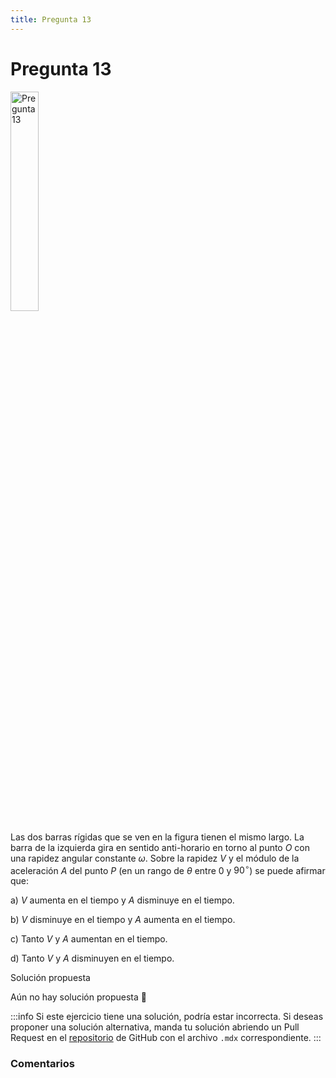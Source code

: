 ```yaml
---
title: Pregunta 13
---
```



# Pregunta 13

<Image
  src="science/dynamics/exercises/2019-1/p13/image.png"
  alt="Pregunta 13"
  width="30%"
/>

Las dos barras rígidas que se ven en la figura tienen el mismo largo. La barra de la izquierda gira en sentido anti-horario en torno al punto $O$ con una rapidez angular constante $\omega$. Sobre la rapidez $V$ y el módulo de la aceleración $A$ del punto $P$ (en un rango de $\theta$ entre 0 y $90^{\circ}$) se puede afirmar que:

a) $V$ aumenta en el tiempo y $A$ disminuye en el tiempo.

b) $V$ disminuye en el tiempo y $A$ aumenta en el tiempo.

c) Tanto $V$ y $A$ aumentan en el tiempo.

d) Tanto $V$ y $A$ disminuyen en el tiempo.

<MDXDetails>
<summary>Solución propuesta</summary>

Aún no hay solución propuesta 🥲

:::info
Si este ejercicio tiene una solución, podría estar incorrecta. Si deseas proponer una solución alternativa, manda tu solución abriendo
un Pull Request en el [repositorio](https://github.com/crow-rojas/apuntes-fundamentals/pulls) de GitHub con el archivo
`.mdx` correspondiente.
:::

</MDXDetails>

### Comentarios

<Disqus
  url="https://crow-rojas.github.io/apuntes-fundamentals/docs/science/dynamics/exercises/2019-1/p13"
  identifier="docs/science/dynamics/exercises/2019-1/p13"
  title="2019-1 Dinámica - Pregunta 13"
/>
